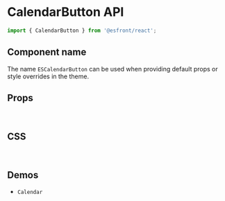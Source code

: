 
<Meta title="Components API/CalendarButton" />

# CalendarButton API

```js
import { CalendarButton } from '@esfront/react';
```

## Component name

The name `ESCalendarButton` can be used when providing default props or style overrides in the theme.

## Props

<TableInterface name="CalendarButtonProps" variant="props" />

<br />

## CSS

<TableInterface name="CalendarButtonClasses" variant="css" />

<br />

## Demos

<ul>
  <li>
    <LinkTo kind="components-Calendar" story="demo">
      <code>Calendar</code>
    </LinkTo>
  </li>
</ul>
